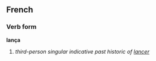 ==French==
===Verb form===
'''lança'''

# ''third-person singular indicative past historic of [[lancer]]''